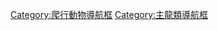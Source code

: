 {{Navbox with collapsible groups
| name = 諾托鱷亞目
| state = {{{state|expanded}}}
| selected = {{{1|}}}
| bodyclass = hlist
| title = [[諾托鱷亞目]]

| group1 = {{Nobold|<small>
* 界: [[动物|動物界]]
* 門: [[脊索动物|脊索動物門]]
* 演化支: [[蜥形纲]]
* 演化支: [[主龍類]]
* 演化支: [[偽鱷類]]
* 超目: [[鱷形超目]]
</small>}}
|list1 =
{{Navbox|subgroup
|group1 = [[真爬行動物]]
|list1 =
**參見 [[Template:真爬行動物|真爬行動物]]
{{Navbox|subgroup
|group1 = [[主龍形下綱]]
|list1 =
**參見 [[Template:主龍形下綱|主龍形下綱]]
{{Navbox|subgroup
|group1 = [[偽鱷類]]
|list1 =
**參見 [[Template:偽鱷類|偽鱷類]]
{{Navbox|subgroup
|group1 = [[諾托鱷亞目]]
|list1 =
**見下文↓
}}}}}}}}

| group2 = [[諾托鱷亞目]]
| abbr2 = N.
| image2 =
[[File:Uruguaysuchus_BW.jpg|140px|''Uruguaysuchus aznaresi'']]
[[File:Comahuesuchus_BW.jpg|140px|''Comahuesuchus brachybuccalis'']]
[[File:Notosuchus BW.jpg|140px|''Notosuchus terrestris'']]
| list2 =
{{Navbox|subgroup
| group1 = [[諾托鱷亞目|諾<br>托<br>鱷<br>亞<br>目]]
| list1 =
{{Navbox|subgroup
| list1 =
{{Navbox|subgroup
| group1 = [[坎迪多齒鱷科]]
| list1 =
* [[坎迪多齒鱷屬]]
* {{link-en|Lavocatchampsa}}
* [[马拉维鳄属]]
| group2 = [[烏拉圭鱷科]]	
| list2 =
* [[鴨鱷]]?
* [[阿拉利坡鱷|阿拉利坡鱷屬]]
* [[烏拉圭鱷屬]]
}}
| group2 = {{link-en|扁鋸齒鱷類|Ziphosuchia|扁<br>鋸<br>齒<br>鱷<br>類}}
| list2 =
{{Navbox|subgroup
| list1 =
{{Navbox|subgroup
| list1 =
* {{link-en|Doratodon}}
* [[利比哥鳄属]]
* {{link-en|微鱷屬|Microsuchus}}
* [[内乌肯鳄属]]?
* {{link-en|貓鱷屬|Pakasuchus}}
* [[獅鼻鱷屬]]
* {{link-en|皖鱷屬|Wanosuchus}}
| group2 = [[喀邁拉鱷科]]
| list2 =
* [[喀迈拉鳄属]]
* [[獅鼻鱷屬]]?
| group3 = [[科瑪繪鱷科]]
| list3 =
* [[鴨鱷]]?
* [[科瑪繪鱷]]
| group4 = 高等諾托鱷類
| list4 =
{{Navbox|subgroup
| list1 =
* {{link-en|Coringasuchus}}
* {{link-en|鑷鱷屬|Labidiosuchus}}
* {{link-en|Morrinhosuchus}}
| group2 = [[諾托鱷科]]
| list2 =
* [[巴西龍]]?
* {{link-en|Llanosuchus}}
* [[馬里利亞鱷]]
* [[諾托鱷屬]]
| group3 = [[泥炭鱷科]]
| list3 =
* [[阿達曼蒂納鱷]]?
* [[犰狳鱷屬]]?
* {{link-en|農夫鱷屬|Caipirasuchus}}
* {{link-en|Caryonosuchus}}
* [[喀迈拉鳄属]]?
* [[泥炭鳄属]]
* {{link-en|始巴拉圭凱門鱷屬|Yacarerani}}?
}}
| group5 = [[西貝鱷類]]
| list5 =
** 見下文↓
}}
}}
}}
}}

| group3 = [[西貝鱷支]]
| abbr3 = S.
| image3 =
[[File:Mahajangasuchus_BW.jpg|140px|''Mahajangasuchus insignis'']]
[[File:Itasuchus_BW.jpg|140px|''Itasuchus jesuinoi'']]
[[File:Baurusuchus_BW.jpg|140px|''Baurusuchus salgadoensis'']]
[[File:Sebecus.jpg|140px|''Sebecus icaeorhinus'']]
[[File:Uberabasuchus_BW.jpg|140px|''Uberabasuchus terrificus'']]
| list3 =
{{Navbox|subgroup
| group1 = [[西貝鱷支|西<br>貝<br>鱷<br>支]]
| list1 =
{{Navbox|subgroup
| list1 =
* [[艾利毛鱷屬]]
* {{link-en|祖巨蜥龍屬|Razanandrongobe}}
| group2 = [[馬任加鱷科]]
| list2 =
* [[野豬鱷屬]]
* [[马任加鳄属]]
| group3 = {{link-en|埃他鱷科|Itasuchidae}}
| list3 =
* [[埃他鱷屬]]
* {{link-en|佩佩鱷屬|Pepesuchus}}?
* {{link-en|Roxochampsa}}
| group4 = {{link-en|特里瑪鱷科|Trematochampsidae}}
| list4 =
* [[阿玛加鳄属]]?
* {{link-en|Baharijodon}}?
* {{link-en|巴雷魯鱷屬|Barreirosuchus}}
* {{link-en|米亞達納鱷屬|Miadanasuchus}}?
* {{link-en|特里瑪鱷屬|Trematochampsa}}
| group5 = [[包魯鱷科]]
| list5 = 
{{Navbox|subgroup
| list1 =
* [[犬齒鱷屬]]
* [[冈瓦纳鳄属]]
* [[帕布獸鱷屬]]
| group2 = {{le|包魯鱷亞科|Baurusuchinae}}
| list2 =
* {{link-en|饕餮鱷屬|Aplestosuchus}}
* [[包魯鱷属]]
* [[帕布維斯鱷屬]]?
* {{link-en|兵鱷屬|Stratiotosuchus}}
| group3 = {{link-en|皮薩拉鱷亞科|Pissarrachampsinae}}
| list3 =
* {{link-en|坎皮納鱷屬|Campinasuchus}}
* [[岡瓦納鱷屬]]?
* {{link-en|皮薩拉鱷屬|Pissarrachampsa}}
* [[座狼鱷屬]]
}}
| list6 =
{{Navbox|subgroup
| group1 = {{link-en|Sebecia}}
| list1 =
{{Navbox|subgroup
| list1 =
* {{link-en|巴雷魯鱷屬|Barreirosuchus}}?
* [[貝爾格鱷屬]]
* [[伊贝尔鳄属]]
* [[帕布獸鱷屬]]?
* '''{{link-en|埃他鱷科|Itasuchidae}}'''?
* '''[[馬任加鱷科]]'''?
| group2 = [[西貝鱷科]]
| list2 =
* [[公社鱷屬]]
* [[巴里納斯鱷屬]]
* [[布氏鱷屬]]
* {{link-en|Ilchunaia}}
* [[兰斯顿鳄属]]
* [[洛羅鱷屬]]
* {{link-en|食人魔鱷屬|Ogresuchus}}
* [[佩文切鱷屬]]
* {{link-en|薩希蒂鱷屬|Sahitisuchus}}
* [[西貝鱷屬]]
* [[佐蘭鱷屬]]
| group3 = [[佩羅鱷科]]
| list3 =
* {{link-en|巴奇諾鱷屬|Barcinosuchus}}
* {{link-en|巴雷魯鱷屬|Barreirosuchus}}?
* {{link-en|Barrosasuchus}}
* {{link-en|Bayomesasuchus}}
* {{link-en|Caririsuchus}}
* {{link-en|Colhuehuapisuchus}}
* {{link-en|加斯帕里尼鱷屬|Gasparinisuchus}}
* [[哈米德鱷屬]]
* {{link-en|肯氏鱷屬|Kinesuchus}}
* [[洛馬鱷屬]]
* [[蒙特阿爾托鱷屬]]
* {{link-en|巴塔哥尼亞鱷屬|Patagosuchus}}
* [[佩羅鱷|佩羅鱷屬]]
* {{link-en|佩佩鱷屬|Pepesuchus}}
* {{link-en|魯夸鱷屬|Rukwasuchus}}
* [[烏貝拉巴鱷屬]]
}}
}}
}}
}}

| below =
* {{Icon|Category}} [[:Category:諾托鱷亞目|分类]]
}}<noinclude>
{{collapsible option|default=expanded}}
[[Category:爬行動物導航框]]
[[Category:主龍類導航框]]
</noinclude>